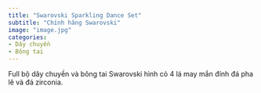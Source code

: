 ```yaml
---
title: "Swarovski Sparkling Dance Set"
subtitle: "Chính hãng Swarovski"
image: "image.jpg"
categories:
- Dây chuyền
- Bông tai
---
```


Full bộ dây chuyền và bông tai Swarovski hình cỏ 4 lá may mắn đính đá pha lê và đá zirconia.
